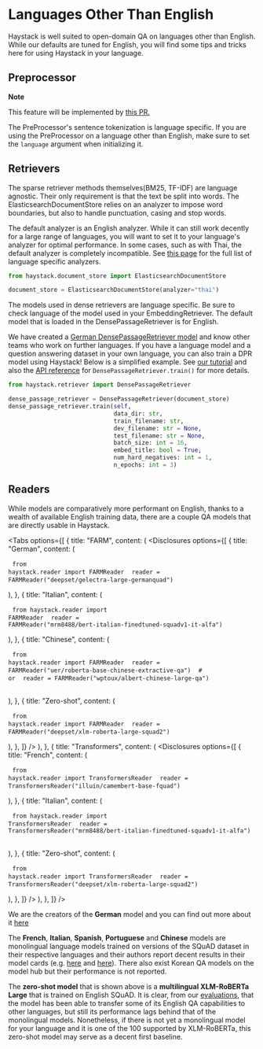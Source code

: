 # Languages Other Than English

Haystack is well suited to open-domain QA on languages other than English.
While our defaults are tuned for English,
you will find some tips and tricks here for using Haystack in your language.

<div style={{ marginBottom: "3rem" }} />

## Preprocessor

<div className="max-w-xl bg-yellow-light-theme border-l-8 border-yellow-dark-theme px-6 pt-6 pb-4 my-4 rounded-md dark:bg-yellow-900">

**Note**

This feature will be implemented by [this PR.](https://github.com/deepset-ai/haystack/pull/1160)

</div>

The PreProcessor's sentence tokenization is language specific.
If you are using the PreProcessor on a language other than English,
make sure to set the `language` argument when initializing it.

<div style={{ marginBottom: "3rem" }} />

## Retrievers

The sparse retriever methods themselves(BM25, TF-IDF) are language agnostic.
Their only requirement is that the text be split into words.
The ElasticsearchDocumentStore relies on an analyzer to impose word boundaries,
but also to handle punctuation, casing and stop words.

The default analyzer is an English analyzer.
While it can still work decently for a large range of languages,
you will want to set it to your language's analyzer for optimal performance.
In some cases, such as with Thai, the default analyzer is completely incompatible.
See [this page](https://www.elastic.co/guide/en/elasticsearch/reference/current/analysis-lang-analyzer.html)
for the full list of language specific analyzers.

```python
from haystack.document_store import ElasticsearchDocumentStore

document_store = ElasticsearchDocumentStore(analyzer="thai")
```

The models used in dense retrievers are language specific.
Be sure to check language of the model used in your EmbeddingRetriever.
The default model that is loaded in the DensePassageRetriever is for English.

We have created a [German DensePassageRetriever model](https://deepset.ai/germanquad) and know other teams who work on further languages.
If you have a language model and a question answering dataset in your own language, you can also train a DPR model using Haystack!
Below is a simplified example.
See [our tutorial](/tutorials/v0.9.0/train-dpr) and also the [API reference](/reference/v0.9.0/retriever#train) for `DensePassageRetriever.train()` for more details.

```python
from haystack.retriever import DensePassageRetriever

dense_passage_retriever = DensePassageRetriever(document_store)
dense_passage_retriever.train(self,
                              data_dir: str,
                              train_filename: str,
                              dev_filename: str = None,
                              test_filename: str = None,
                              batch_size: int = 16,
                              embed_title: bool = True,
                              num_hard_negatives: int = 1,
                              n_epochs: int = 3)
```

<div style={{ marginBottom: "3rem" }} />

## Readers

While models are comparatively more performant on English,
thanks to a wealth of available English training data,
there are a couple QA models that are directly usable in Haystack.

<Tabs
  options={[
    {
      title: "FARM",
      content: (
        <Disclosures
          options={[
            {
              title: "German",
              content: (
                <pre>
                  <code>from haystack.reader import FARMReader</code>
                  <code>
                    reader = FARMReader("deepset/gelectra-large-germanquad")
                  </code>
                </pre>
              ),
            },
            {
              title: "Italian",
              content: (
                <pre>
                  <code>from haystack.reader import FARMReader</code>
                  <code>
                    reader =
                    FARMReader("mrm8488/bert-italian-finedtuned-squadv1-it-alfa")
                  </code>
                </pre>
              ),
            },
            {
              title: "Chinese",
              content: (
                <pre>
                  <code>from haystack.reader import FARMReader</code>
                  <code>
                    reader =
                    FARMReader("uer/roberta-base-chinese-extractive-qa")
                  </code>
                  <code># or</code>
                  <code>
                    reader = FARMReader("wptoux/albert-chinese-large-qa")
                  </code>
                </pre>
              ),
            },
            {
              title: "Zero-shot",
              content: (
                <pre>
                  <code>from haystack.reader import FARMReader</code>
                  <code>
                    reader = FARMReader("deepset/xlm-roberta-large-squad2")
                  </code>
                </pre>
              ),
            },
          ]}
        />
      ),
    },
    {
      title: "Transformers",
      content: (
        <Disclosures
          options={[
            {
              title: "French",
              content: (
                <pre>
                  <code>from haystack.reader import TransformersReader</code>
                  <code>
                    reader = TransformersReader("illuin/camembert-base-fquad")
                  </code>
                </pre>
              ),
            },
            {
              title: "Italian",
              content: (
                <pre>
                  <code>from haystack.reader import TransformersReader</code>
                  <code>
                    reader =
                    TransformersReader("mrm8488/bert-italian-finedtuned-squadv1-it-alfa")
                  </code>
                </pre>
              ),
            },
            {
              title: "Zero-shot",
              content: (
                <pre>
                  <code>from haystack.reader import TransformersReader</code>
                  <code>
                    reader =
                    TransformersReader("deepset/xlm-roberta-large-squad2")
                  </code>
                </pre>
              ),
            },
          ]}
        />
      ),
    },
  ]}
/>

<div style={{ marginBottom: "3rem" }} />

We are the creators of the **German** model and you can find out more about it [here](https://deepset.ai/germanquad)

The **French**, **Italian**, **Spanish**, **Portuguese** and **Chinese** models are monolingual language models trained on versions of the SQuAD dataset in their respective languages
and their authors report decent results in their model cards
(e.g. [here](https://huggingface.co/illuin/camembert-base-fquad) and [here](https://huggingface.co/mrm8488/bert-italian-finedtuned-squadv1-it-alfa)).
There also exist Korean QA models on the model hub but their performance is not reported.

The **zero-shot model** that is shown above is a **multilingual XLM-RoBERTa Large** that is trained on English SQuAD.
It is clear, from our [evaluations](https://huggingface.co/deepset/xlm-roberta-large-squad2#model_card),
that the model has been able to transfer some of its English QA capabilities to other languages,
but still its performance lags behind that of the monolingual models.
Nonetheless, if there is not yet a monolingual model for your language and it is one of the 100 supported by XLM-RoBERTa,
this zero-shot model may serve as a decent first baseline.
